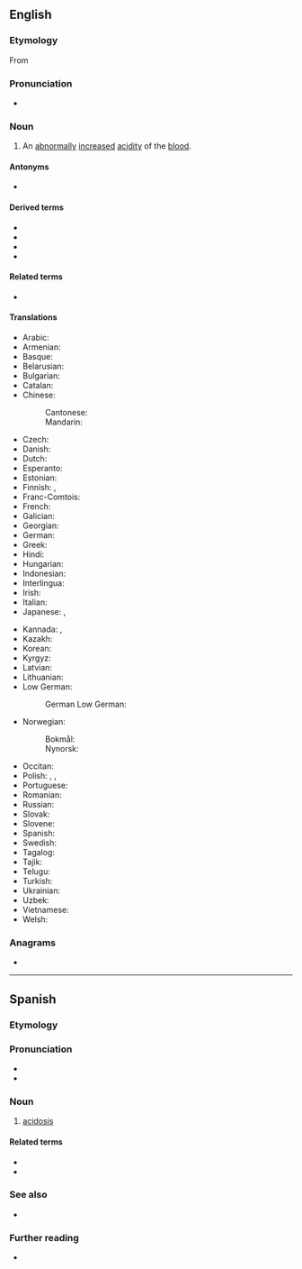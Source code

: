 ==English==
{{wikipedia}}

===Etymology===
From {{suffix|en|acid|osis}}

===Pronunciation===
* {{rhymes|en|əʊsɪs|s=4}}

===Noun===
{{en-noun|~|acidoses}}

# {{lb|en|pathology}} An [[abnormally]] [[increase]]d [[acidity]] of the [[blood]].

====Antonyms====
* {{l|en|alkalosis}}

====Derived terms====
* {{l|en|high anion gap metabolic acidosis}}
* {{l|en|ketoacidosis}}
* {{l|en|lactacidosis}}
* {{l|en|lactic acidosis}}

====Related terms====
* {{l|en|acidotic}}

====Translations====
{{trans-top|abnormally increased acidity of the blood}}
* Arabic: {{t|ar|حماض|m|tr=ḥummāḍ}}
* Armenian: {{t+|hy|ացիդոզ}}
* Basque: {{t|eu|azidosi}}
* Belarusian: {{t|be|ацыдоз|m}}
* Bulgarian: {{t|bg|ацидоза|f}}
* Catalan: {{t+|ca|acidosi|f}}
* Chinese:
*: Cantonese: {{t|yue|酸中毒|tr=syun1 zung3 duk6}}
*: Mandarin: {{t+|cmn|酸中毒|tr=suānzhòngdú|sc=Hani}}
* Czech: {{t|cs|acidóza|f}}
* Danish: {{t|da|acidose|c}}
* Dutch: {{t+|nl|acidose|f}}
* Esperanto: {{t|eo|acidozo}}
* Estonian: {{t|et|atsidoos}}
* Finnish: {{t+|fi|asidoosi}}, {{t+|fi|happomyrkytys}}
* Franc-Comtois: {{t|roa-fcm|aichidôje|f}}
* French: {{t+|fr|acidose}}
* Galician: {{t+|gl|acidose|f}}
* Georgian: {{t|ka|აციდოზი}}
* German: {{t+|de|Azidose|f}}
* Greek: {{t+|el|οξέωση|f}}
* Hindi: {{t|hi|अम्लरक्तता|f}}
* Hungarian: {{t+|hu|acidózis}}
* Indonesian: {{t+|id|asidosis}}
* Interlingua: {{t|ia|acidosis}}
* Irish: {{t|ga|aigéadóis|f}}
* Italian: {{t+|it|acidosi}}
* Japanese: {{t|ja|アシドーシス|tr=ashidōshisu}}, {{t|ja|酸血症|tr=sankesshō}}
{{trans-mid}}
* Kannada: {{t+|kn|ಪುಳಿಕೆ}}, {{t+|kn|ನೆತ್ತರಹುಳಿ}}
* Kazakh: {{t|kk|ацидоз}}
* Korean: {{t|ko|산성증}}
* Kyrgyz: {{t|ky|ацидоз}}
* Latvian: {{t|lv|acidoze|f}}
* Lithuanian: {{t|lt|acidozė|f}}
* Low German:
*: German Low German: {{t|nds-de|Azidoos|f}}
* Norwegian:
*: Bokmål: {{t|nb|acidose|m}}
*: Nynorsk: {{t|nn|acidose|m}}
* Occitan: {{t|oc|acidòsi|f}}
* Polish: {{t+|pl|kwasica|f}}, {{t+|pl|acydoza|f}}, {{t|pl|acydemia|f}}
* Portuguese: {{t|pt|acidose|f}}
* Romanian: {{t+|ro|acidoză|f}}
* Russian: {{t+|ru|ацидо́з|m}}
* Slovak: {{t|sk|acidóza|f}}
* Slovene: {{t|sl|acidoza|f}}
* Spanish: {{t+|es|acidosis|f}}
* Swedish: {{t|sv|acidos|c}}
* Tagalog: {{t|tl|asidosis}}
* Tajik: {{t|tg|атсидо́з}}
* Telugu: {{t+|te|ఆమ్లరక్తత}}
* Turkish: {{t|tr|asidoz}}
* Ukrainian: {{t|uk|ацидо́з|m}}
* Uzbek: {{t|uz|atsidoz}}
* Vietnamese: {{t|vi|nhiễm toan}}
* Welsh: {{t|cy|asidosis|m}}
{{trans-bottom}}

===Anagrams===
* {{anagrams|en|a=acdiioss|isoacids}}

----

==Spanish==

===Etymology===
{{af|es|ácido|-osis}}

===Pronunciation===
{{es-IPA}}
* {{rhymes|es|osis}}
* {{hyph|es|a|ci|do|sis}}

===Noun===
{{es-noun|f|-}}

# {{lb|es|pathology}} [[#English|acidosis]] {{gloss|abnormally increased acidity of the blood}}

====Related terms====
* {{l|es|acidótico}}
* {{l|es|acidosis láctica}}

===See also===
* {{l|es|alcalosis}}

===Further reading===
* {{R:DRAE}}